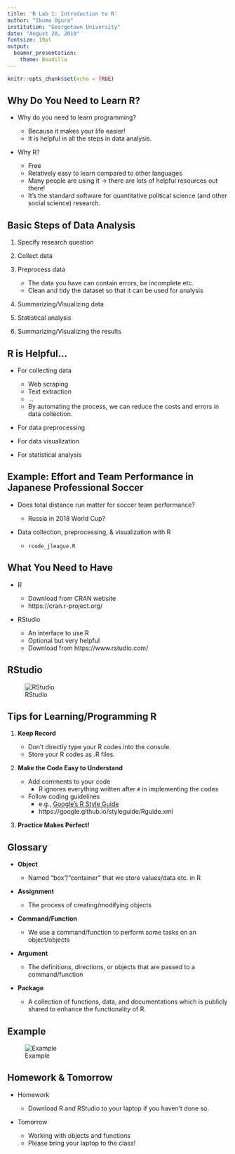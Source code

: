 ---
title: 'R Lab 1: Introduction to R'
author: "Ikuma Ogura"
institution: "Georgetown University"
date: "August 20, 2019"
fontsize: 10pt
output: 
  beamer_presentation:
    theme: Boadilla
---

```{r setup, include=FALSE}
knitr::opts_chunk$set(echo = TRUE)
```

## Why Do You Need to Learn R?

- Why do you need to learn programming?

    - Because it makes your life easier!
    - It is helpful in all the steps in data analysis.

\smallskip

- Why R?

    - Free
    - Relatively easy to learn compared to other languages
    - Many people are using it $\rightarrow$ there are lots of helpful resources out there!
    - It's the standard software for quantitative political science (and other social science) research.

## Basic Steps of Data Analysis

1. Specify research question

\smallskip

2. Collect data

\smallskip

3. Preprocess data

    - The data you have can contain errors, be incomplete etc.
    - Clean and tidy the dataset so that it can be used for analysis

\smallskip

4. Summarizing/Visualizing data

\smallskip

5. Statistical analysis

\smallskip

6. Summarizing/Visualizing the results

## R is Helpful...

- For collecting data 

    - Web scraping
    - Text extraction
    - ...
    - By automating the process, we can reduce the costs and errors in data collection.
    
\smallskip

- For data preprocessing

\smallskip

- For data visualization

\smallskip

- For statistical analysis

## Example: Effort and Team Performance in Japanese Professional Soccer

- Does total distance run matter for soccer team performance? 

    - Russia in 2018 World Cup?

\smallskip

- Data collection, preprocessing, \& visualization with R

    - `rcode_jleague.R`


## What You Need to Have

- R

    - Download from CRAN website
    - https://cran.r-project.org/

\bigskip

- RStudio

    - An interface to use R
    - Optional but very helpful
    - Download from https://www.rstudio.com/

## RStudio

![RStudio](RStudio_1.png)

## Tips for Learning/Programming R

1. **Keep Record**

    - Don't directly type your R codes into the console.
    - Store your R codes as .R files.

\smallskip

2. **Make the Code Easy to Understand**

    - Add comments to your code
        - R ignores everything written after `#` in implementing the codes
    - Follow coding guidelines
        - e.g., [Google's R Style Guide](https://google.github.io/styleguide/Rguide.xml)
        - https://google.github.io/styleguide/Rguide.xml
    
\smallskip

3. **Practice Makes Perfect!**

## Glossary

- **Object**

    - Named "box"/"container" that we store values/data etc. in R

\smallskip

- **Assignment**

    - The process of creating/modifying objects
    
\smallskip

- **Command/Function**

    - We use a command/function to perform some tasks on an object/objects
    
\smallskip

- **Argument**

    - The definitions, directions, or objects that are passed to a command/function
    
\smallskip

- **Package**

    - A collection of functions, data, and documentations which is publicly shared to enhance the functionality of R.
    
## Example

![Example](Glossary_example_1.png)
    
## Homework & Tomorrow

- Homework

    - Download R and RStudio to your laptop if you haven't done so.
    
\smallskip

- Tomorrow

    - Working with objects and functions
    - Please bring your laptop to the class!


